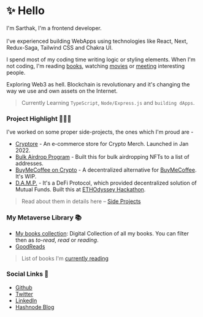 # ✨ Hello

I'm Sarthak, I'm a frontend developer.<br></br>
I've experienced building WebApps using technologies like React, Next, Redux-Saga, Tailwind CSS and Chakra UI.

I spend most of my coding time writing logic or styling elements. When I'm not coding, I'm reading [books](https://www.goodreads.com/user/show/83877949-sarthak), watching [movies](https://www.imdb.com/user/ur71194765/ratings) or [meeting](https://cal.com/sarthakv/30min) interesting people.

Exploring Web3 as hell. Blockchain is revolutionary and it's changing the way we use and own assets on the Internet.

> Currently Learning `TypeScript`, `Node/Express.js` and `building dApps`.

### Project Highlight 👨🏻‍💻    
I've worked on some proper side-projects, the ones which I'm proud are -

- [Cryptore](https://www.cryptore.shop) - An e-commerce store for Crypto Merch. Launched in Jan 2022.
- [Bulk Airdrop Program](https://github.com/sarthakvdev/AirDrop-Bulk) - Built this for bulk airdropping NFTs to a list of addresses.
- [BuyMeCoffee on Crypto](https://github.com/sarthakvdev/bmc-crypto-client) - A decentralized alternative for [BuyMeCoffee](https://www.buymeacoffee.com/). It's WIP.
- [D.A.M.P.](https://devfolio.co/submissions/damp-dd4c) - It's a DeFi Protocol, which provided decentralized solution of Mutual Funds. Built this at [ETHOdyssey Hackathon](https://ethodyssey.devfolio.co/). 

> Read about them in details here – [Side Projects](/about/side-projects)

### My Metaverse Library 📚
- [My books collection](https://www.notion.so/lightbing/Library-f286c66e03a441179ef80ad8be43f796): Digital Collection of all my books. You can filter then as *to-read*, *read*  or *reading*.
- [GoodReads](https://www.goodreads.com/user/show/83877949-sarthak)

> List of books I'm [currently reading](/books/currently-reading)

### Social Links 🔗
- [Github](https://github.com/sarthakvdev)
- [Twitter](https://twitter.com/srthkv)
- [LinkedIn](https://linkedin.com/in/sarthakv)
- [Hashnode Blog](https://sarthakv.hashnode.dev)